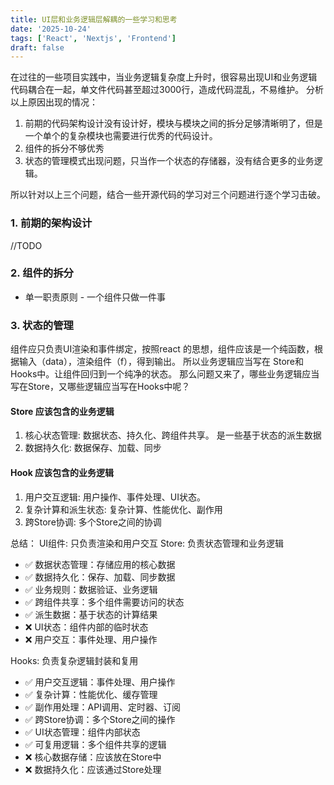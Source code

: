 ```yaml
---
title: UI层和业务逻辑层解耦的一些学习和思考
date: '2025-10-24'
tags: ['React', 'Nextjs', 'Frontend']
draft: false
---
```



在过往的一些项目实践中，当业务逻辑复杂度上升时，很容易出现UI和业务逻辑代码耦合在一起，单文件代码甚至超过3000行，造成代码混乱，不易维护。
分析以上原因出现的情况：
1. 前期的代码架构设计没有设计好，模块与模块之间的拆分足够清晰明了，但是一个单个的复杂模块也需要进行优秀的代码设计。
2. 组件的拆分不够优秀
3. 状态的管理模式出现问题，只当作一个状态的存储器，没有结合更多的业务逻辑。

所以针对以上三个问题，结合一些开源代码的学习对三个问题进行逐个学习击破。

### 1. 前期的架构设计
//TODO

### 2. 组件的拆分
-  单一职责原则 - 一个组件只做一件事


### 3. 状态的管理

组件应只负责UI渲染和事件绑定，按照react 的思想，组件应该是一个纯函数，根据输入（data），渲染组件（f），得到输出。
所以业务逻辑应当写在 Store和 Hooks中。让组件回归到一个纯净的状态。
那么问题又来了，哪些业务逻辑应当写在Store，又哪些逻辑应当写在Hooks中呢？
#### Store 应该包含的业务逻辑
1. 核心状态管理: 数据状态、持久化、跨组件共享。 是一些基于状态的派生数据
2. 数据持久化: 数据保存、加载、同步

#### Hook 应该包含的业务逻辑
1. 用户交互逻辑: 用户操作、事件处理、UI状态。 
2. 复杂计算和派生状态: 复杂计算、性能优化、副作用
3. 跨Store协调: 多个Store之间的协调

总结：
UI组件: 只负责渲染和用户交互
Store: 负责状态管理和业务逻辑
- ✅ 数据状态管理：存储应用的核心数据
- ✅ 数据持久化：保存、加载、同步数据
- ✅ 业务规则：数据验证、业务逻辑
- ✅ 跨组件共享：多个组件需要访问的状态
- ✅ 派生数据：基于状态的计算结果
- ❌ UI状态：组件内部的临时状态
- ❌ 用户交互：事件处理、用户操作

Hooks: 负责复杂逻辑封装和复用

- ✅ 用户交互逻辑：事件处理、用户操作
- ✅ 复杂计算：性能优化、缓存管理
- ✅ 副作用处理：API调用、定时器、订阅
- ✅ 跨Store协调：多个Store之间的操作
- ✅ UI状态管理：组件内部状态
- ✅ 可复用逻辑：多个组件共享的逻辑
- ❌ 核心数据存储：应该放在Store中
- ❌ 数据持久化：应该通过Store处理
